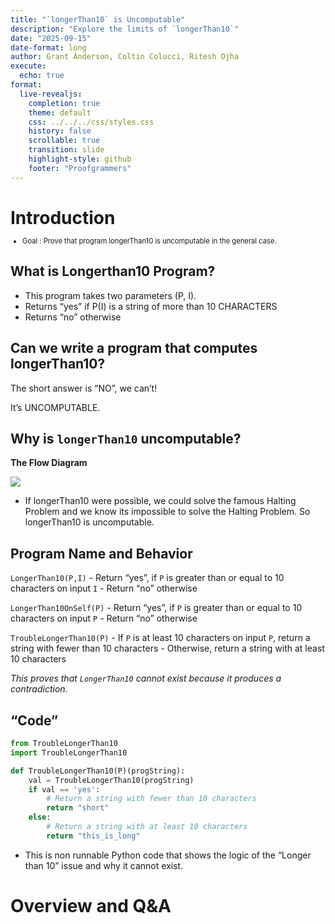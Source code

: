 ```yaml
---
title: "`longerThan10` is Uncomputable"
description: "Explore the limits of `longerThan10`"
date: "2025-09-15"
date-format: long
author: Grant Anderson, Coltin Colucci, Ritesh Ojha
execute:
  echo: true
format:
  live-revealjs:
    completion: true
    theme: default
    css: ../../../css/styles.css
    history: false
    scrollable: true
    transition: slide
    highlight-style: github
    footer: "Proofgrammers"
---
```


# Introduction

::: {.fragment style="margin-top: -0.5em; font-size: 0.8em;"} 
- Goal : Prove that program longerThan10 is uncomputable in the general case.
:::

## What is Longerthan10 Program?

- This program takes two parameters (P, I). 
- Returns "yes" if P(I) is a string of more than 10 CHARACTERS
- Returns "no" otherwise

## Can we write a program that computes longerThan10?

The short answer is "NO", we can't!

It's UNCOMPUTABLE.

## Why is `longerThan10` uncomputable?
**The Flow Diagram**

![](flow.png)

- If longerThan10 were possible, we could solve the famous Halting Problem and we know its impossible to solve the Halting Problem. So longerThan10 is uncomputable.


## Program Name and Behavior

`LongerThan10(P,I)`
- Return "yes", if `P` is greater than or equal to 10 characters on input `I`
- Return "no" otherwise

`LongerThan10OnSelf(P)`
- Return "yes", if `P` is greater than or equal to 10 characters on input `P`
- Return "no" otherwise

`TroubleLongerThan10(P)`
-  If `P` is at least 10 characters on input `P`, return a string with fewer than 10 characters
- Otherwise, return a string with at least 10 characters

*This proves that `LongerThan10` cannot exist because it produces a contradiction.*

## "Code"

```Python
from TroubleLongerThan10 
import TroubleLongerThan10

def TroubleLongerThan10(P)(progString):
    val = TroubleLongerThan10(progString)
    if val == 'yes':
        # Return a string with fewer than 10 characters
        return "short"
    else:
        # Return a string with at least 10 characters
        return "this_is_long"
```

- This is non runnable Python code that shows the logic of the "Longer than 10" issue and why it cannot exist. 

# Overview and Q&A